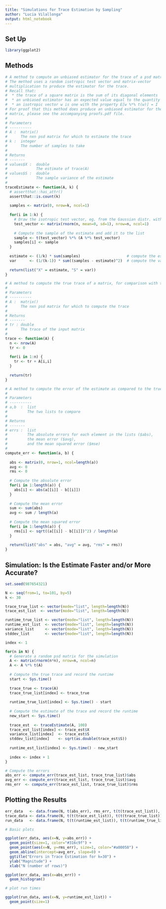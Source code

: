 ```yaml
---
title: "Simulations for Trace Estimation by Sampling"
author: "Lucia Vilallonga"
output: html_notebook
---
```


## Set Up
```r
library(ggplot2)
```

## Methods
```r
# A method to compute an unbiased estimator for the trace of a psd matrix. 
# The method uses a random isotropic test vector and matrix-vector 
# multiplication to produce the estimator for the trace. 
# Recall that:
#  * the trace of a square matrix is the sum of its diagonal elements
#  * an unbiased estimator has an expected value equal to the quantity to be estimated
#  * an isotropic vector w is one with the property E[w %*% t(w)] = I
# For proof that this method does produce an unbiased estimator for the trace of a psd
# matrix, please see the accompanying proofs.pdf file.
#
# Parameters
# ----------
# A :  matrix()
#      The nxn psd matrix for which to estimate the trace
# k :  integer
#      The number of samples to take
#
# Returns
# -------
# values$X :  double
#             The estimate of trace(A)
# values$S :  double
#             The sample variance of the estimate
#
traceEstimate <- function(A, k) {
  # assertthat::has_attr()
  assertthat::is.count(k)
  
  samples <- matrix(0, nrow=k, ncol=1)
  
  for(i in 1:k) {
    # Draw the isotropic test vector, eg. from the Gaussian distr. with variance=1
    test_vector <- matrix(rnorm(n, mean=0, sd=1), nrow=n, ncol=1)  
    
    # Compute the sample of the estimate and add it to the list
    sample <- t(test_vector) %*% (A %*% test_vector)
    samples[i] <- sample
  }
  
  estimate <- (1/k) * sum(samples)                     # compute the estimate
  var      <- (1/(k-1)) * sum((samples - estimate)^2)  # compute the variance
  
  return(list("X" = estimate, "S" = var))
}
```

```r
# A method to compute the true trace of a matrix, for comparison with the RandNLA method.
#
# Parameters
# ----------
# A :  matrix()
#      The nxn psd matrix for which to compute the trace
#
# Returns
# -------
# tr : double
#      The trace of the input matrix
#
trace <- function(A) {
  n <- nrow(A)
  tr <- 0
  
  for(i in 1:n) {
    tr <- tr + A[i,i]
  }
  
  return(tr)
}
```

```r
# A method to compute the error of the estimate as compared to the true value.
# 
# Parameters
# ----------
# a,b  :  list 
#         The two lists to compare
# 
# Returns
# -------
# errs :  list
#         The absolute errors for each element in the lists ($abs), 
#         the mean error ($avg),  
#         and the mean squared error ($mse)
#
compute_err <- function(a, b) {
  
  abs <- matrix(0, nrow=1, ncol=length(a))
  avg <- 0
  rms <- 0
  
  # Compute the absolute error
  for(i in 1:length(a)) {
    abs[i] <- abs(a[[i]] - b[[i]])
  }
  
  # Compute the mean error
  sum <- sum(abs)
  avg <- sum / length(a)
  
  # Compute the mean squared error
  for(i in 1:length(a)) {
    rms[i] <- sqrt((a[[i]] - b[[i]])^2) / length(a)
  }
  
  return(list("abs" = abs, "avg" = avg, "rms" = rms))
}
```

## Simulation: Is the Estimate Faster and/or More Accurate?
```r
set.seed(987654321)

N <- seq(from=1, to=101, by=5)
k <- 30 

trace_true_list <- vector(mode="list", length=length(N))
trace_est_list  <- vector(mode="list", length=length(N))

runtime_true_list <- vector(mode="list", length=length(N))
runtime_est_list  <- vector(mode="list", length=length(N))
variance_list     <- vector(mode="list", length=length(N))
stddev_list       <- vector(mode="list", length=length(N))

index <- 1

for(n in N) {
  # Generate a random psd matrix for the simulation
  A <- matrix(rnorm(n*n), nrow=n, ncol=n)
  A <- A %*% t(A)
  
  # Compute the true trace and record the runtime
  start <- Sys.time()
  
  trace_true <- trace(A)
  trace_true_list[index] <- trace_true
  
  runtime_true_list[index] <- Sys.time() - start
  
  # Compute the estimate of the trace and record the runtime
  new_start <- Sys.time()
  
  trace_est  <- traceEstimate(A, 100)
  trace_est_list[index] <- trace_est$X
  variance_list[index]  <- trace_est$S
  stddev_list[index]    <- sqrt(as.double(trace_est$S))
  
  runtime_est_list[index] <- Sys.time() - new_start
  
  index <- index + 1
}

# Compute the errors
abs_err <- compute_err(trace_est_list, trace_true_list)$abs
avg_err <- compute_err(trace_est_list, trace_true_list)$avg
rms_err  <- compute_err(trace_est_list, trace_true_list)$rms
```

## Plotting the Results
```r
err_data   <- data.frame(N, t(abs_err), rms_err, t(t(trace_est_list)), t(t(stddev_list)))
trace_data <- data.frame(N, t(t(trace_est_list)), t(t(trace_true_list)))
run_data   <- data.frame(N, t(t(runtime_est_list)), t(t(runtime_true_list)))

# Basic plots

ggplot(err_data, aes(x=N, y=abs_err)) +
  geom_point(size=1, color="#316c9f") +
  geom_point(aes(x=N, y=rms_err), size=1, color="#a00058") +
  geom_abline(intercept=avg_err, slope=0) +
  ggtitle("Errors in Trace Estimation for k=30") +
  ylab("Magnitude") +
  xlab("N (number of rows)")

ggplot(err_data, aes(x=abs_err)) +
  geom_histogram()

# plot run times

ggplot(run_data, aes(x=N, y=runtime_est_list)) +
  geom_point(size=1)
```
